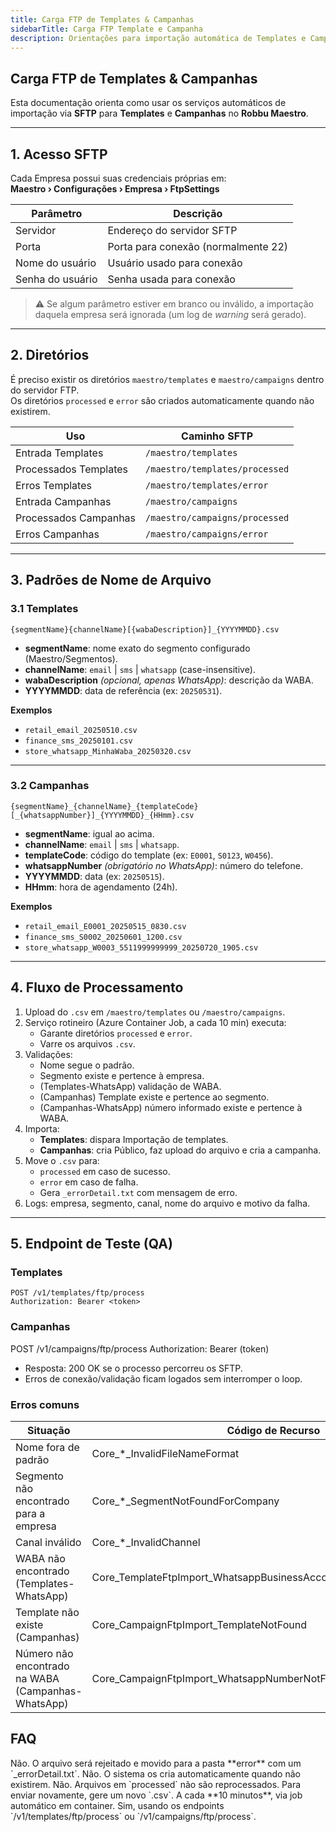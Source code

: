 ```yaml
---
title: Carga FTP de Templates & Campanhas
sidebarTitle: Carga FTP Template e Campanha
description: Orientações para importação automática de Templates e Campanhas via SFTP no Robbu Maestro, incluindo padrões de arquivos, diretórios e fluxo de processamento.
---
```


## Carga FTP de Templates & Campanhas  

Esta documentação orienta como usar os serviços automáticos de importação via **SFTP** para **Templates** e **Campanhas** no **Robbu Maestro**.  

---

## 1. Acesso SFTP  
Cada Empresa possui suas credenciais próprias em:  
**Maestro › Configurações › Empresa › FtpSettings**

| Parâmetro        | Descrição                                |
|------------------|------------------------------------------|
| Servidor         | Endereço do servidor SFTP                |
| Porta            | Porta para conexão (normalmente 22)      |
| Nome do usuário  | Usuário usado para conexão               |
| Senha do usuário | Senha usada para conexão                 |

> ⚠️ Se algum parâmetro estiver em branco ou inválido, a importação daquela empresa será ignorada (um log de *warning* será gerado).

---

## 2. Diretórios  

É preciso existir os diretórios `maestro/templates` e `maestro/campaigns` dentro do servidor FTP.  
Os diretórios `processed` e `error` são criados automaticamente quando não existirem.  

| Uso                      | Caminho SFTP                   |
|--------------------------|--------------------------------|
| Entrada Templates        | `/maestro/templates`           |
| Processados Templates    | `/maestro/templates/processed` |
| Erros Templates          | `/maestro/templates/error`     |
| Entrada Campanhas        | `/maestro/campaigns`           |
| Processados Campanhas    | `/maestro/campaigns/processed` |
| Erros Campanhas          | `/maestro/campaigns/error`     |

---

## 3. Padrões de Nome de Arquivo  

### 3.1 Templates  
```plaintext
{segmentName}{channelName}[{wabaDescription}]_{YYYYMMDD}.csv
```
- **segmentName**: nome exato do segmento configurado (Maestro/Segmentos).  
- **channelName**: `email` | `sms` | `whatsapp` (case-insensitive).  
- **wabaDescription** *(opcional, apenas WhatsApp)*: descrição da WABA.  
- **YYYYMMDD**: data de referência (ex: `20250531`).  

**Exemplos**  
- `retail_email_20250510.csv`  
- `finance_sms_20250101.csv`  
- `store_whatsapp_MinhaWaba_20250320.csv`  

---

### 3.2 Campanhas  

```plaintext
{segmentName}_{channelName}_{templateCode}[_{whatsappNumber}]_{YYYYMMDD}_{HHmm}.csv
```

- **segmentName**: igual ao acima.  
- **channelName**: `email` | `sms` | `whatsapp`.  
- **templateCode**: código do template (ex: `E0001`, `S0123`, `W0456`).  
- **whatsappNumber** *(obrigatório no WhatsApp)*: número do telefone.  
- **YYYYMMDD**: data (ex: `20250515`).  
- **HHmm**: hora de agendamento (24h).  

**Exemplos**  
- `retail_email_E0001_20250515_0830.csv`  
- `finance_sms_S0002_20250601_1200.csv`  
- `store_whatsapp_W0003_5511999999999_20250720_1905.csv`  

---

## 4. Fluxo de Processamento  

1. Upload do `.csv` em `/maestro/templates` ou `/maestro/campaigns`.  
2. Serviço rotineiro (Azure Container Job, a cada 10 min) executa:  
   - Garante diretórios `processed` e `error`.  
   - Varre os arquivos `.csv`.  
3. Validações:  
   - Nome segue o padrão.  
   - Segmento existe e pertence à empresa.  
   - (Templates-WhatsApp) validação de WABA.  
   - (Campanhas) Template existe e pertence ao segmento.  
   - (Campanhas-WhatsApp) número informado existe e pertence à WABA.  
4. Importa:  
   - **Templates**: dispara Importação de templates.  
   - **Campanhas**: cria Público, faz upload do arquivo e cria a campanha.  
5. Move o `.csv` para:  
   - `processed` em caso de sucesso.  
   - `error` em caso de falha.  
   - Gera `_errorDetail.txt` com mensagem de erro.  
6. Logs: empresa, segmento, canal, nome do arquivo e motivo da falha.  

---

## 5. Endpoint de Teste (QA)  

### Templates  

```http
POST /v1/templates/ftp/process
Authorization: Bearer <token>
```

### Campanhas

POST /v1/campaigns/ftp/process
Authorization: Bearer (token)
- Resposta: 200 OK se o processo percorreu os SFTP.
- Erros de conexão/validação ficam logados sem interromper o loop.

### Erros comuns
| Situação                                           | Código de Recurso                                                     |
| -------------------------------------------------- | --------------------------------------------------------------------- |
| Nome fora de padrão                                | Core\_\*\_InvalidFileNameFormat                                       |
| Segmento não encontrado para a empresa             | Core\_\*\_SegmentNotFoundForCompany                                   |
| Canal inválido                                     | Core\_\*\_InvalidChannel                                              |
| WABA não encontrado (Templates-WhatsApp)           | Core\_TemplateFtpImport\_WhatsappBusinessAccountNotFoundByDescription |
| Template não existe (Campanhas)                    | Core\_CampaignFtpImport\_TemplateNotFound                             |
| Número não encontrado na WABA (Campanhas-WhatsApp) | Core\_CampaignFtpImport\_WhatsappNumberNotFound                       |


## FAQ

<AccordionGroup>

<Accordion title="Posso enviar arquivos sem seguir o padrão de nomenclatura?">
Não. O arquivo será rejeitado e movido para a pasta **error** com um `_errorDetail.txt`.
</Accordion>

<Accordion title="Preciso recriar os diretórios processed e error manualmente?">
Não. O sistema os cria automaticamente quando não existirem.
</Accordion>

<Accordion title="Posso reaproveitar um arquivo já processado?">
Não. Arquivos em `processed` não são reprocessados. Para enviar novamente, gere um novo `.csv`.
</Accordion>

<Accordion title="Com que frequência os arquivos são processados?">
A cada **10 minutos**, via job automático em container.
</Accordion>

<Accordion title="É possível simular o processo em ambiente de QA?">
Sim, usando os endpoints `/v1/templates/ftp/process` ou `/v1/campaigns/ftp/process`.
</Accordion>

</AccordionGroup>

